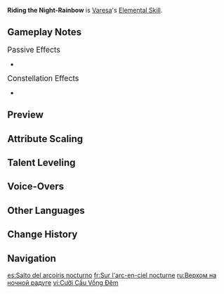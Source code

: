 {{Talent Infobox
|image         = Talent Riding the Night-Rainbow.png
|character     = Varesa
|type          = Elemental Skill
|info          = With footwork swift as lightning and fierce as thunder, Varesa displays the true spirit of lucha libre, rushing forward a certain distance and dealing Nightsoul-aligned {{Color|Electro DMG}} to opponents in her path.<br>After using this Skill, Varesa gains 20 [[Nightsoul point]]s and gains the "Follow-Up Strike" effect: Varesa has increased [[interruption resistance]] during this time, and upon pressing her Normal Attack, she will quickly unleash a Charged Attack that does not consume [[Stamina]]. "Follow-Up Strike" will be canceled after Varesa uses a Charged Attack.<br>She will use different techniques based on whether the skill is Tapped or Held.<br><br>'''Tap'''<br>Quickly rush a certain distance forward.<br><br>'''Hold'''<br>Varesa enters the [[Nightsoul's Blessing]] state and switches to Sudden Onrush mode.<br><br>'''Sudden Onrush'''<br>Continuously consumes Nightsoul points. In this state, Varesa's [[Movement SPD]] and interruption resistance are increased. She can use terrain to execute flying leaps or consume additional Nightsoul points to traverse atop water or liquid [[Phlogiston]] while remaining immune to DMG from the latter.<br><br>'''Nightsoul's Blessing: Varesa'''<br>When she runs out of Nightsoul points, her Nightsoul's Blessing state will be canceled. When Varesa is in the Sudden Onrush state or Fiery Passion state, she will always be counted as being in the Nightsoul's Blessing state.<br><br>Has 2 charges. When Varesa enters the Fiery Passion state, she will obtain an additional Tap charge of her Elemental Skill and its DMG will be increased.<br><br>'''Fiery Passion'''<br><ul><li> While not in the Fiery Passion state, Varesa can use Plunging Attacks to gain Nightsoul points. She will enter Fiery Passion when she reaches maximum Nightsoul points via this method, or when she uses her Elemental Burst [[Guardian Vent!]]</li><li> While in the Fiery Passion state, her Normal Attacks, Elemental Skill, and Elemental Burst will gain unique buffs. She can also use a special Elemental Burst shortly after using a Plunging Attack.</li><li> The Fiery Passion state lasts for up to 15s and will end when she runs out of Nightsoul points or after she leaves combat for a period of time.</li></ul>
|CD            = 9s
|energyCost    = 
|scale_att1    = ATK
|scale_att2    = 
|utility1      = Movement SPD
|utility2      = Interruption Resistance
|utility3      = Nightsoul Point
|utility4      = Nightsoul's Blessing
|utility5      = Water Traversing
|arkhe         = 
}}
{{Description|"Right now, I'm my own hero."}}
'''Riding the Night-Rainbow''' is [[Varesa]]'s [[Elemental Skill]].

==Gameplay Notes==
;<big>Passive Effects</big>
* {{Talent Note|ascension|1|Tag-Team Triple Jump!}}

;<big>Constellation Effects</big>
* {{Talent Note|constellation|6|A Hero of Justice's Triumph}}
<!--
==Advanced Properties==
-->
==Preview==
{{Preview
|file1    = Riding the Night-Rainbow Combat Preview
|caption1 = Combat

|file2    = Riding the Night-Rainbow Sudden Onrush Preview
|caption2 = Sudden Onrush
}}

==Attribute Scaling==
{{Talent Scaling
|levels=10
|order=rushdmg,fierypassionrushdmg,follow-upstrikeduration,nightsoulpointlimit,cd
|titles=Rush DMG (%),Fiery Passion Rush DMG (%),Follow-Up Strike Duration,Nightsoul Point Limit,CD
|rushdmg_1=74.48
|rushdmg_2=80.07
|rushdmg_3=85.65
|rushdmg_4=93.1
|rushdmg_5=98.69
|rushdmg_6=104.27
|rushdmg_7=111.72
|rushdmg_8=119.17
|rushdmg_9=126.62
|rushdmg_10=134.06
|fierypassionrushdmg_1=106.4
|fierypassionrushdmg_2=114.38
|fierypassionrushdmg_3=122.36
|fierypassionrushdmg_4=133
|fierypassionrushdmg_5=140.98
|fierypassionrushdmg_6=148.96
|fierypassionrushdmg_7=159.6
|fierypassionrushdmg_8=170.24
|fierypassionrushdmg_9=180.88
|fierypassionrushdmg_10=191.52
|follow-upstrikeduration=5s
|nightsoulpointlimit=40
|cd=9s
}}

==Talent Leveling==
{{Talent Upgrade|Varesa}}

==Voice-Overs==
{{Talent VO}}

==Other Languages==
{{Other Languages
|en       = Riding the Night-Rainbow
|zhs      = 夜虹逐跃
|zhs_rm   = Yèhóng Zhúyuè
|zht      = 夜虹逐躍
|zht_rm   = Yèhóng Zhúyuè
|zh_tl    = Night Rainbow Chasing and Leaping
|ja       = ホッピング・ナイトレインボー
|ja_tl    = Hopping Night-Rainbow
|ko       = 밤무지개 도약
|ko_rm    = 
|ko_tl    = 
|es       = Salto del arcoíris nocturno
|es_tl    = Night Rainbow's Leap
|fr       = Sur l'arc-en-ciel nocturne
|fr_tl    = On the Night-Rainbow
|ru       = Верхом на ночной радуге
|ru_tl    = Riding the Night Rainbow
|th       = Riding the Night-Rainbow
|vi       = Cưỡi Cầu Vồng Đêm
|vi_tl    = 
|de       = Sprung über den nächtlichen Regenbogen
|de_tl    = Leap Over the Nightly Rainbow
|id       = Riding the Night-Rainbow
|pt       = Cavalgando o Arco-Íris da Noite
|pt_tl    = 
|tr       = Gece Gökkuşağının Üzerinde
|tr_tl    = 
|it       = Sull'arcobaleno della notte
|it_tl    = 
}}

==Change History==
{{Change History|5.5}}

==Navigation==
{{Talent Navbox|Varesa}}

[[es:Salto del arcoíris nocturno]]
[[fr:Sur l'arc-en-ciel nocturne]]
[[ru:Верхом на ночной радуге]]
[[vi:Cưỡi Cầu Vồng Đêm]]